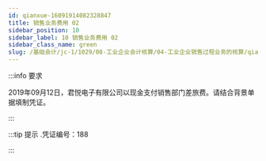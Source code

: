 ---
id: qianxue-16091914082328847
title: 销售业务费用 02
sidebar_position: 10
sidebar_label: 10 销售业务费用 02
sidebar_class_name: green
slug: /基础会计/jc-1/1029/08-工业企业会计核算/04-工业企业销售过程业务的核算/qianxue-1609181235305910712/qianxue-16091914082328847/销售业务费用 02
---

:::info 要求

2019年09月12日，君悦电子有限公司以现金支付销售部门差旅费。请结合背景单据填制凭证。

:::

:::tip 提示
  .凭证编号：188 
:::
